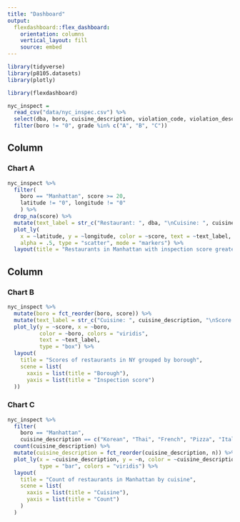 ```yaml
---
title: "Dashboard"
output: 
  flexdashboard::flex_dashboard:
    orientation: columns
    vertical_layout: fill
    source: embed
---
```


```r
library(tidyverse)
library(p8105.datasets)
library(plotly)

library(flexdashboard)
```


```r
nyc_inspect = 
  read_csv("data/nyc_inspec.csv") %>% 
  select(dba, boro, cuisine_description, violation_code, violation_description, score, grade, latitude, longitude)  %>% 
  filter(boro != "0", grade %in% c("A", "B", "C"))
```

Column {data-width=600}
-----------------------------------------------------------------------

### Chart A

```r
nyc_inspect %>% 
  filter(
    boro == "Manhattan", score >= 20,
    latitude != "0", longitude != "0"
    ) %>% 
  drop_na(score) %>% 
  mutate(text_label = str_c("Restaurant: ", dba, "\nCuisine: ", cuisine_description, "\nScore: ", score)) %>% 
  plot_ly(
    x = ~latitude, y = ~longitude, color = ~score, text = ~text_label, 
    alpha = .5, type = "scatter", mode = "markers") %>% 
  layout(title = "Restaurants in Manhattan with inspection score greater than or equal to 20")
```

Column {data-width=400}
-----------------------------------------------------------------------

### Chart B

```r
nyc_inspect %>% 
  mutate(boro = fct_reorder(boro, score)) %>% 
  mutate(text_label = str_c("Cuisine: ", cuisine_description, "\nScore: ", score)) %>% 
  plot_ly(y = ~score, x = ~boro, 
          color = ~boro, colors = "viridis",
          text = ~text_label,
          type = "box") %>% 
  layout(
    title = "Scores of restaurants in NY grouped by borough", 
    scene = list(
      xaxis = list(title = "Borough"),
      yaxis = list(title = "Inspection score")
  ))
```

### Chart C

```r
nyc_inspect %>% 
  filter(
    boro == "Manhattan", 
    cuisine_description == c("Korean", "Thai", "French", "Pizza", "Italian", "Peruvian", "Geek", "Chinese", "Vietnamese", "Japanese", "Bakery", "Russian", "German", "Indian", "Delicatessen", "Café/Coffee/Tea", "Mexican", "American")) %>% 
  count(cuisine_description) %>% 
  mutate(cuisine_description = fct_reorder(cuisine_description, n)) %>% 
  plot_ly(x = ~cuisine_description, y = ~n, color = ~cuisine_description,
          type = "bar", colors = "viridis") %>% 
  layout(
    title = "Count of restaurants in Manhattan by cuisine",
    scene = list(
      xaxis = list(title = "Cuisine"),
      yaxis = list(title = "Count")
    )
  )
```

